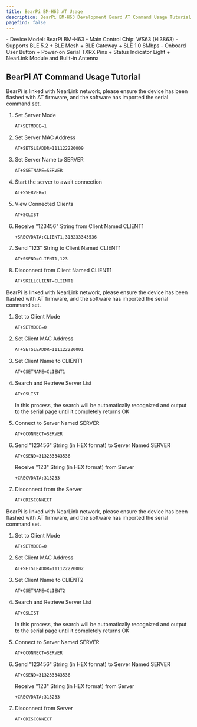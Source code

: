 ```yaml
--- 
title: BearPi BM-H63 AT Usage 
description: BearPi BM-H63 Development Board AT Command Usage Tutorial 
pagefind: false 
---
```



<Card title="Device Information" icon="information">
  - Device Model: BearPi BM-H63
  - Main Control Chip: WS63 (Hi3863)
  - Supports BLE 5.2 + BLE Mesh + BLE Gateway + SLE 1.0 8Mbps
  - Onboard User Button + Power-on Serial TXRX Pins + Status Indicator Light + NearLink Module and Built-in Antenna
</Card>

## BearPi AT Command Usage Tutorial

<Tabs>
  <TabItem label="BearPi AT(Server)">
  <Aside type="note" title="Tip">BearPi is linked with NearLink network, please ensure the device has been flashed with AT firmware, and the software has imported the serial command set.</Aside>

<Steps>

1. Set Server Mode

    ```bash
    AT+SETMODE=1
    ```

2. Set Server MAC Address

    ```bash 
    AT+SETSLEADDR=111122220009
    ```

3. Set Server Name to SERVER

    ```bash
    AT+SSETNAME=SERVER
    ```

4. Start the server to await connection  

    ```bash
    AT+SSERVER=1
    ```

5. View Connected Clients

    ```bash
    AT+SCLIST
    ```

6. Receive "123456" String from Client Named CLIENT1

    ```bash
    +SRECVDATA:CLIENT1,313233343536
    ```

7. Send "123" String to Client Named CLIENT1

    ```bash 
    AT+SSEND=CLIENT1,123
    ```

8. Disconnect from Client Named CLIENT1

    ```bash
    AT+SKILLCLIENT=CLIENT1
    ```

</Steps>

  </TabItem>

  <TabItem label="BearPi AT(Client 1)">
  <Aside type="note" title="Tip">BearPi is linked with NearLink network, please ensure the device has been flashed with AT firmware, and the software has imported the serial command set.</Aside>
  
<Steps>

1. Set to Client Mode

    ```bash
    AT+SETMODE=0
    ```

2. Set Client MAC Address

    ```bash
    AT+SETSLEADDR=111122220001
    ```

3. Set Client Name to CLIENT1

    ```bash
    AT+CSETNAME=CLIENT1
    ```

4. Search and Retrieve Server List

    ```bash
    AT+CSLIST
    ```

    <Aside type="note" title="Tip">In this process, the search will be automatically recognized and output to the serial page until it completely returns OK</Aside>

5. Connect to Server Named SERVER

    ```bash
    AT+CCONNECT=SERVER
    ```

6. Send "123456" String (in HEX format) to Server Named SERVER

    ```bash
    AT+CSEND=313233343536
    ```

    Receive "123" String (in HEX format) from Server 

    ```bash
    +CRECVDATA:313233
    ```

7. Disconnect from the Server

    ```bash
    AT+CDISCONNECT
    ```
    
</Steps>

  </TabItem>

  <TabItem label="BearPi AT(Client 2)">
  <Aside type="note" title="Tip">BearPi is linked with NearLink network, please ensure the device has been flashed with AT firmware, and the software has imported the serial command set.</Aside>
  
<Steps>

1. Set to Client Mode

    ```bash
    AT+SETMODE=0
    ```

2. Set Client MAC Address

    ```bash
    AT+SETSLEADDR=111122220002
    ```

3. Set Client Name to CLIENT2

    ```bash
    AT+CSETNAME=CLIENT2
    ```

4. Search and Retrieve Server List

    ```bash
    AT+CSLIST
    ```

    <Aside type="note" title="Tip">In this process, the search will be automatically recognized and output to the serial page until it completely returns OK</Aside>

5. Connect to Server Named SERVER

    ```bash
    AT+CCONNECT=SERVER
    ```

6. Send "123456" String (in HEX format) to Server Named SERVER

    ```bash
    AT+CSEND=313233343536
    ```

    Receive "123" String (in HEX format) from Server 

    ```bash
    +CRECVDATA:313233
    ```

7. Disconnect from Server 

    ```bash
    AT+CDISCONNECT
    ```

</Steps>

  </TabItem>
</Tabs>
